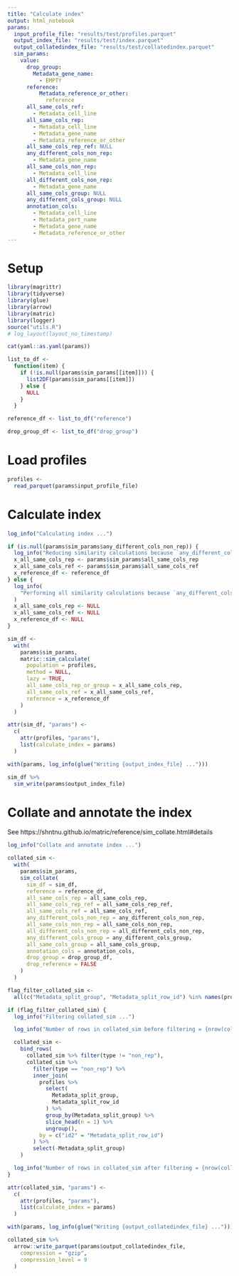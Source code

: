 ```yaml
---
title: "Calculate index"
output: html_notebook
params:
  input_profile_file: "results/test/profiles.parquet"
  output_index_file: "results/test/index.parquet"
  output_collatedindex_file: "results/test/collatedindex.parquet"
  sim_params:
    value:
      drop_group:
        Metadata_gene_name:
          - EMPTY
      reference:
          Metadata_reference_or_other:
            reference
      all_same_cols_ref:
        - Metadata_cell_line
      all_same_cols_rep:
        - Metadata_cell_line
        - Metadata_gene_name
        - Metadata_reference_or_other
      all_same_cols_rep_ref: NULL
      any_different_cols_non_rep: 
        - Metadata_gene_name
      all_same_cols_non_rep: 
        - Metadata_cell_line
      all_different_cols_non_rep:  
        - Metadata_gene_name
      all_same_cols_group: NULL
      any_different_cols_group: NULL
      annotation_cols:
        - Metadata_cell_line
        - Metadata_pert_name
        - Metadata_gene_name
        - Metadata_reference_or_other
---
```


# Setup

```r
library(magrittr)
library(tidyverse)
library(glue)
library(arrow)
library(matric)
library(logger)
source("utils.R")
# log_layout(layout_no_timestamp)
```


```r
cat(yaml::as.yaml(params))
```


```r
list_to_df <-
  function(item) {
    if (!is.null(params$sim_params[[item]])) {
      list2DF(params$sim_params[[item]])
    } else {
      NULL
    }
  }

reference_df <- list_to_df("reference")

drop_group_df <- list_to_df("drop_group")
```

# Load profiles

```r
profiles <-
  read_parquet(params$input_profile_file)
```

# Calculate index

```r
log_info("Calculating index ...")

if (is.null(params$sim_params$any_different_cols_non_rep)) {
  log_info("Reducing similarity calculations because `any_different_cols_non_rep` is NULL ...")
  x_all_same_cols_rep <- params$sim_params$all_same_cols_rep
  x_all_same_cols_ref <- params$sim_params$all_same_cols_ref
  x_reference_df <- reference_df
} else {
  log_info(
    "Performing all similarity calculations because `any_different_cols_non_rep` is not NULL ..."
  )
  x_all_same_cols_rep <- NULL
  x_all_same_cols_ref <- NULL
  x_reference_df <- NULL
}

sim_df <-
  with(
    params$sim_params,
    matric::sim_calculate(
      population = profiles,
      method = NULL,
      lazy = TRUE,
      all_same_cols_rep_or_group = x_all_same_cols_rep,
      all_same_cols_ref = x_all_same_cols_ref,
      reference = x_reference_df
    )
  )
```


```r
attr(sim_df, "params") <-
  c(
    attr(profiles, "params"),
    list(calculate_index = params)
  )
```


```r
with(params, log_info(glue("Writing {output_index_file} ...")))

sim_df %>%
  sim_write(params$output_index_file)
```

# Collate and annotate the index

See https://shntnu.github.io/matric/reference/sim_collate.html#details

```r
log_info("Collate and annotate index ...")

collated_sim <-
  with(
    params$sim_params,
    sim_collate(
      sim_df = sim_df,
      reference = reference_df,
      all_same_cols_rep = all_same_cols_rep,
      all_same_cols_rep_ref = all_same_cols_rep_ref,
      all_same_cols_ref = all_same_cols_ref,
      any_different_cols_non_rep = any_different_cols_non_rep,
      all_same_cols_non_rep = all_same_cols_non_rep,
      all_different_cols_non_rep = all_different_cols_non_rep,
      any_different_cols_group = any_different_cols_group,
      all_same_cols_group = all_same_cols_group,
      annotation_cols = annotation_cols,
      drop_group = drop_group_df,
      drop_reference = FALSE
    )
  )
```


```r
flag_filter_collated_sim <-
  all(c("Metadata_split_group", "Metadata_split_row_id") %in% names(profiles))

if (flag_filter_collated_sim) {
  log_info("Filtering collated_sim ...")

  log_info("Number of rows in collated_sim before filtering = {nrow(collated_sim)}")

  collated_sim <-
    bind_rows(
      collated_sim %>% filter(type != "non_rep"),
      collated_sim %>%
        filter(type == "non_rep") %>%
        inner_join(
          profiles %>%
            select(
              Metadata_split_group,
              Metadata_split_row_id
            ) %>%
            group_by(Metadata_split_group) %>%
            slice_head(n = 1) %>%
            ungroup(),
          by = c("id2" = "Metadata_split_row_id")
        ) %>%
        select(-Metadata_split_group)
    )

  log_info("Number of rows in collated_sim after filtering = {nrow(collated_sim)}")
}
```


```r
attr(collated_sim, "params") <-
  c(
    attr(profiles, "params"),
    list(calculate_index = params)
  )
```


```r
with(params, log_info(glue("Writing {output_collatedindex_file} ...")))

collated_sim %>%
  arrow::write_parquet(params$output_collatedindex_file,
    compression = "gzip",
    compression_level = 9
  )
```

